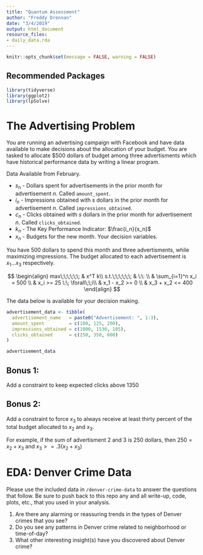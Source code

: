 ```yaml
---
title: "Quantum Assessment"
author: "Freddy Drennan"
date: "3/4/2019"
output: html_document
resource_files:
- daily_data.rda
---
```


```r
knitr::opts_chunk$set(message = FALSE, warning = FALSE)
```

## Recommended Packages 
```r
library(tidyverse)
library(ggplot2)
library(lpSolve)
```

# The Advertising Problem

You are running an advertising campaign with Facebook and have data available to make decisions about the allocation of your budget. You are tasked to allocate $500 dollars of budget among three advertisments which have historical performance data by writing a linear program. 

Data Available from February.

+ $s_n$ - Dollars spent for advertisements in the prior month for advertisement $n$. Called `amount_spent`.
+ $i_n$ - Impressions obtained with $s$ dollars in the prior month for advertisement $n$. Called `impressions_obtained`.
+ $c_n$ - Clicks obtained with $s$ dollars in the prior month for advertisement $n$. Called `clicks_obtained`.
+ $k_n$ - The Key Performance Indicator: $\frac{i_n}{s_n}$ 
+ $x_n$ - Budgets for the new month. Your decision variables.

You have 500 dollars to spend this month and three advertisments, while maximizing impressions. The budget allocated to each advertisement is $x_1...x_3$ respectively. 

$$
\begin{align}
max\;\;\;\;\;\;                &  x^T k\\
s.t.\;\;\;\;\;\;               & \:\: \\
                               & \sum_{i=1}^n x_i = 500 \\
                               & x_i >= 25 \:\; \forall\;\;i\\
                               & x_1 - x_2 >= 0 \\
                               & x_3 + x_2 <= 400
\end{align}
$$

The data below is available for your decision making. 

```r
advertisement_data <- tibble(
  advertisement_name   = paste0("Advertisement: ", 1:3),
  amount_spent         = c(100, 125, 200),
  impressions_obtained = c(1000, 1530, 105),
  clicks_obtained      = c(250, 350, 600)
)

advertisement_data
```


## Bonus 1:
Add a constraint to keep expected clicks above 1350

## Bonus 2:
Add a constraint to force $x_3$ to always receive at least thirty percent of the total budget allocated to $x_2$ and $x_3$. 

For example, if the sum of advertisment 2 and 3 is 250 dollars, then $250 = x_2 + x_3$ and $x_3 >= .3 (x_2 + x_3)$


EDA: Denver Crime Data
================

Please use the included data in `/denver-crime-data` to answer the
questions that follow. Be sure to push back to this repo any and all
write-up, code, plots, etc., that you used in your analysis.

1.  Are there any alarming or reassuring trends in the types of Denver crimes that you
    see?
2.  Do you see any patterns in Denver crime related to neighborhood or
    time-of-day?
3.  What other interesting insight(s) have you discovered about Denver
    crime?



